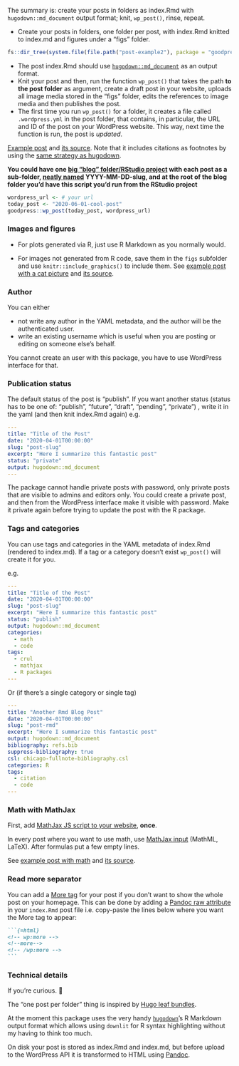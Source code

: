 The summary is: create your posts in folders as index.Rmd with `hugodown::md_document` output format; knit, `wp_post()`, rinse, repeat.

* Create your posts in folders, one folder per post, with index.Rmd knitted to index.md and figures under a "figs" folder.

```r
fs::dir_tree(system.file(file.path("post-example2"), package = "goodpress"))
```

* The post index.Rmd should use [`hugodown::md_document`](https://hugodown.r-lib.org/reference/md_document.html) as an output format. 
* Knit your post and then, run the function `wp_post()` that takes the path **to the post folder** as argument, create a draft post in your website, uploads all image media stored in the "figs" folder, edits the references to image media and then publishes the post. 
* The first time you run `wp_post()` for a folder, it creates a file called `.wordpress.yml` in the post folder, that contains, in particular, the URL and ID of the post on your WordPress website. This way, next time the function is run, the post is _updated_.

[Example post](https://rmd-wordpress.eu/post-rmd/) and [its source](https://github.com/maelle/goodpress/tree/main/inst/post-example2). Note that it includes citations as footnotes by using the [same strategy as hugodown](https://github.com/r-lib/hugodown#citations).

**You could have one [big "blog" folder/RStudio project](https://www.tidyverse.org/blog/2017/12/workflow-vs-script/) with each post as a sub-folder, [neatly named](http://www2.stat.duke.edu/~rcs46/lectures_2015/01-markdown-git/slides/naming-slides/naming-slides.pdf) YYYY-MM-DD-slug, and at the root of the blog folder you'd have this script you'd run from the RStudio project**

```r
wordpress_url <- # your url
today_post <- "2020-06-01-cool-post"
goodpress::wp_post(today_post, wordpress_url)
```


### Images and figures

* For plots generated via R, just use R Markdown as you normally would.

* For images not generated from R code, save them in the `figs` subfolder and use `knitr::include_graphics()` to include them. See [example post with a cat picture](https://rmd-wordpress.eu/post-slug/) and [its source](https://github.com/maelle/goodpress/tree/main/inst/post-example).

### Author

You can either

* not write any author in the YAML metadata, and the author will be the authenticated user.
* write an existing username which is useful when you are posting or editing on someone else's behalf.

You cannot create an user with this package, you have to use WordPress interface for that.

### Publication status

The default status of the post is "publish". If you want another status (status has to be one of: "publish", "future", "draft", "pending", "private") , write it in the yaml (and then knit index.Rmd again) e.g.

```yaml
---
title: "Title of the Post"
date: "2020-04-01T00:00:00"
slug: "post-slug"
excerpt: "Here I summarize this fantastic post"
status: "private"
output: hugodown::md_document
---
```

The package cannot handle private posts with password, only private posts that are visible to admins and editors only. You could create a private post, and then from the WordPress interface make it visible with password. Make it private again before trying to update the post with the R package.

### Tags and categories

You can use tags and categories in the YAML metadata of index.Rmd (rendered to index.md). 
If a tag or a category doesn't exist `wp_post()` will create it for you.

e.g.

```yaml
---
title: "Title of the Post"
date: "2020-04-01T00:00:00"
slug: "post-slug"
excerpt: "Here I summarize this fantastic post"
status: "publish"
output: hugodown::md_document
categories:
  - math
  - code
tags:
  - crul
  - mathjax
  - R packages
---
```

Or (if there's a single category or single tag)

```yaml
---
title: "Another Rmd Blog Post"
date: "2020-04-01T00:00:00"
slug: "post-rmd"
excerpt: "Here I summarize this fantastic post"
output: hugodown::md_document
bibliography: refs.bib
suppress-bibliography: true
csl: chicago-fullnote-bibliography.csl
categories: R
tags:
  - citation
  - code
---
```

### Math with MathJax

First, add [MathJax JS script to your website](https://maelle.github.io/goodpress/articles/setup.html#math-1), **once**.

In every post where you want to use math,  use [MathJax input](https://docs.mathjax.org/en/latest/input/tex/index.html) (MathML, LaTeX). After formulas put a few empty lines.

See [example post with math](https://rmd-wordpress.eu/post-slug/) and [its source](https://github.com/maelle/goodpress/tree/main/inst/post-example).

### Read more separator

You can add a [More tag](https://wordpress.com/support/wordpress-editor/blocks/more-block/2/) for your post if you don't want to show the whole post on your homepage.
This can be done by adding a [Pandoc raw attribute](https://pandoc.org/MANUAL.html#extension-raw_attribute) in your `index.Rmd` post file i.e. copy-paste the lines below where you want the More tag to appear:

````markdown
```{=html}
<!-- wp:more -->
<!--more-->
<!-- /wp:more -->
```
````

### Technical details

If you're curious. 🙂

The "one post per folder" thing is inspired by [Hugo leaf bundles](https://gohugo.io/content-management/page-bundles/). 

At the moment this package uses the very handy [`hugodown`](https://hugodown.r-lib.org/)'s R Markdown output format which allows using `downlit` for R syntax highlighting without my having to think too much.

On disk your post is stored as index.Rmd and index.md, but before upload to the WordPress API it is transformed to HTML using [Pandoc](https://pandoc.org/).
